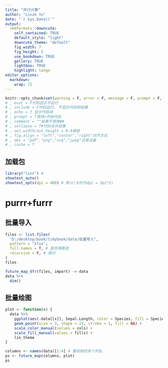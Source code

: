 ---
title: "并行计算"
author: "Linze Yu"
date: "`r Sys.Date()`"
output:
  rmdformats::downcute:
    self_contained: TRUE
    default_style: "light"
    downcute_theme: "default"
    fig_width: 7
    fig_height: 5
    use_bookdown: TRUE
    gallery: TRUE
    lightbox: TRUE
    highlight: tango
editor_options: 
  markdown: 
    wrap: 72
---

```{r, 代码全局设置, echo = F}
knitr::opts_chunk$set(warning = F, error = F, message = F, prompt = F, comment = "", echo = T, dpi = 200, collapse = F, fig.align = "left", dev = "png", cache = T)
# , eval = F代码显示不运行
# , include = F代码运行, 不显示代码和结果
# , echo = T 显示代码块
# , prompt = T使用>开始代码
# , comment = ""结果不使用##
# , collapse = T#代码合并结果
# , out.width/out.height = 0.8缩放
# , fig.align = "left","center","right"对齐方式
# , dev = "pdf","png","svg","jpeg"记录设备
# , cache = T
```

## 加载包
```{r 加载包}
library("linr") #
showtext_auto()
showtext_opts(dpi = 400) # 默认(大约为dpi = dpi*2)
```

# purrr+furrr
## 批量导入
```{r}
files <- list.files(
  "D:/desktop/book/tidybook/data/批量导入",
  pattern = "xlsx",
  full.names = T, # 是否带路径
  recursive = F, # 递归
)
files
```

```{r}
future_map_dfr(files, import) -> data
data %>%
  dim()
```

## 批量绘图
```{r}
plot <- function(x) {
  data %>%
    ggplot(aes(.data[[x]], Sepal.Length, color = Species, fill = Species)) +
    geom_point(size = 3, shape = 21, stroke = 1, fill = NA) +
    scale_color_manual(values = cols) +
    scale_fill_manual(values = fills) +
    lin_theme
}

columns <- names(data)[2:4] # 要绘制的多个列名
ps <- future_map(columns, plot)
ps
```
